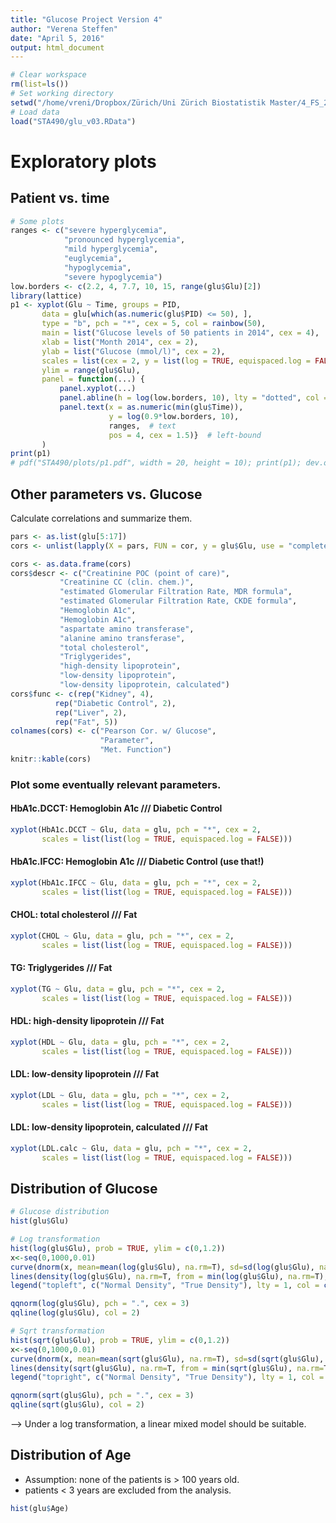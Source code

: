 ```yaml
---
title: "Glucose Project Version 4"
author: "Verena Steffen"
date: "April 5, 2016"
output: html_document
---
```

```r
# Clear workspace
rm(list=ls())
# Set working directory
setwd("/home/vreni/Dropbox/Zürich/Uni Zürich Biostatistik Master/4_FS_2016/STA490_StatisticalConsulting")
# Load data
load("STA490/glu_v03.RData")
```

# Exploratory plots
## Patient vs. time
```r
# Some plots
ranges <- c("severe hyperglycemia", 
            "pronounced hyperglycemia", 
            "mild hyperglycemia",
            "euglycemia",
            "hypoglycemia",
            "severe hypoglycemia")
low.borders <- c(2.2, 4, 7.7, 10, 15, range(glu$Glu)[2])
library(lattice)
p1 <- xyplot(Glu ~ Time, groups = PID, 
       data = glu[which(as.numeric(glu$PID) <= 50), ], 
       type = "b", pch = "*", cex = 5, col = rainbow(50),
       main = list("Glucose levels of 50 patients in 2014", cex = 4), 
       xlab = list("Month 2014", cex = 2),
       ylab = list("Glucose (mmol/l)", cex = 2),
       scales = list(cex = 2, y = list(log = TRUE, equispaced.log = FALSE)),
       ylim = range(glu$Glu), 
       panel = function(...) {
           panel.xyplot(...)
           panel.abline(h = log(low.borders, 10), lty = "dotted", col = "black")
           panel.text(x = as.numeric(min(glu$Time)), 
                      y = log(0.9*low.borders, 10), 
                      ranges,  # text
                      pos = 4, cex = 1.5)}  # left-bound
       )
print(p1)
# pdf("STA490/plots/p1.pdf", width = 20, height = 10); print(p1); dev.off()
```

## Other parameters vs. Glucose
Calculate correlations and summarize them.
```r
pars <- as.list(glu[5:17])
cors <- unlist(lapply(X = pars, FUN = cor, y = glu$Glu, use = "complete.obs"))

cors <- as.data.frame(cors)
cors$descr <- c("Creatinine POC (point of care)",
           "Creatinine CC (clin. chem.)",
           "estimated Glomerular Filtration Rate, MDR formula",
           "estimated Glomerular Filtration Rate, CKDE formula", 
           "Hemoglobin A1c",
           "Hemoglobin A1c", 
           "aspartate amino transferase",
           "alanine amino transferase",
           "total cholesterol",
           "Triglygerides",
           "high-density lipoprotein",
           "low-density lipoprotein",
           "low-density lipoprotein, calculated")
cors$func <- c(rep("Kidney", 4), 
          rep("Diabetic Control", 2), 
          rep("Liver", 2),
          rep("Fat", 5))
colnames(cors) <- c("Pearson Cor. w/ Glucose", 
                    "Parameter",
                    "Met. Function")
knitr::kable(cors)
```

### Plot some eventually relevant parameters.
#### HbA1c.DCCT: Hemoglobin A1c  /// Diabetic Control
```r
xyplot(HbA1c.DCCT ~ Glu, data = glu, pch = "*", cex = 2, 
       scales = list(list(log = TRUE, equispaced.log = FALSE)))
```

#### HbA1c.IFCC: Hemoglobin A1c  /// Diabetic Control (use that!)
```r
xyplot(HbA1c.IFCC ~ Glu, data = glu, pch = "*", cex = 2, 
       scales = list(list(log = TRUE, equispaced.log = FALSE)))
```

#### CHOL: total cholesterol  /// Fat
```r
xyplot(CHOL ~ Glu, data = glu, pch = "*", cex = 2, 
       scales = list(list(log = TRUE, equispaced.log = FALSE)))
```

#### TG: Triglygerides  /// Fat
```r
xyplot(TG ~ Glu, data = glu, pch = "*", cex = 2, 
       scales = list(list(log = TRUE, equispaced.log = FALSE)))
```

#### HDL: high-density lipoprotein  /// Fat
```r
xyplot(HDL ~ Glu, data = glu, pch = "*", cex = 2, 
       scales = list(list(log = TRUE, equispaced.log = FALSE)))
```

#### LDL: low-density lipoprotein  /// Fat
```r
xyplot(LDL ~ Glu, data = glu, pch = "*", cex = 2, 
       scales = list(list(log = TRUE, equispaced.log = FALSE)))
```

#### LDL: low-density lipoprotein, calculated  /// Fat
```r
xyplot(LDL.calc ~ Glu, data = glu, pch = "*", cex = 2, 
       scales = list(list(log = TRUE, equispaced.log = FALSE)))
```


## Distribution of Glucose
```r
# Glucose distribution
hist(glu$Glu)

# Log transformation
hist(log(glu$Glu), prob = TRUE, ylim = c(0,1.2))
x<-seq(0,1000,0.01)
curve(dnorm(x, mean=mean(log(glu$Glu), na.rm=T), sd=sd(log(glu$Glu), na.rm=T)), col = 3, add = TRUE)
lines(density(log(glu$Glu), na.rm=T, from = min(log(glu$Glu), na.rm=T), to = max(log(glu$Glu), na.rm=T)), col = 2)
legend("topleft", c("Normal Density", "True Density"), lty = 1, col = c(3, 2), box.lty = 0)

qqnorm(log(glu$Glu), pch = ".", cex = 3)
qqline(log(glu$Glu), col = 2)

# Sqrt transformation
hist(sqrt(glu$Glu), prob = TRUE, ylim = c(0,1.2))
x<-seq(0,1000,0.01)
curve(dnorm(x, mean=mean(sqrt(glu$Glu), na.rm=T), sd=sd(sqrt(glu$Glu), na.rm=T)), col = 3, add = TRUE)
lines(density(sqrt(glu$Glu), na.rm=T, from = min(sqrt(glu$Glu), na.rm=T), to = max(sqrt(glu$Glu), na.rm=T)), col = 2)
legend("topright", c("Normal Density", "True Density"), lty = 1, col = c(3, 2), box.lty = 0)

qqnorm(sqrt(glu$Glu), pch = ".", cex = 3)
qqline(sqrt(glu$Glu), col = 2)
```

--> Under a log transformation, a linear mixed model should be suitable.


## Distribution of Age      
- Assumption: none of the patients is > 100 years old.
- patients < 3 years are excluded from the analysis.

```r
hist(glu$Age)
```





